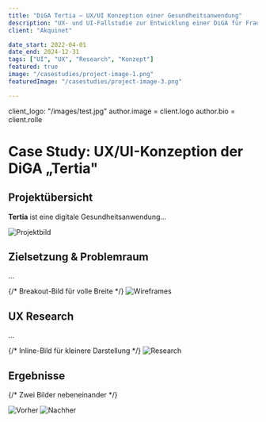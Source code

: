 ```yaml
---
title: "DiGA Tertia – UX/UI Konzeption einer Gesundheitsanwendung"
description: "UX- und UI-Fallstudie zur Entwicklung einer DiGA für Frauen mit Harninkontinenz."
client: "Akquinet"

date_start: 2022-04-01
date_end: 2024-12-31
tags: ["UI", "UX", "Research", "Konzept"]
featured: true
image: "/casestudies/project-image-1.png"
featuredImage: "/casestudies/project-image-3.png"

---
```


client_logo: "/images/test.jpg"
author.image = client.logo
author.bio = client.rolle


# Case Study: UX/UI-Konzeption der DiGA „Tertia"

## Projektübersicht

**Tertia** ist eine digitale Gesundheitsanwendung...

![Projektbild](/casestudies/project-image-3.png)

## Zielsetzung & Problemraum

...

{/* Breakout-Bild für volle Breite */}
<img src="/casestudies/project-image-2.png" alt="Wireframes" class="breakout-image" />

## UX Research

...

{/* Inline-Bild für kleinere Darstellung */}
<img src="/casestudies/project-image-4.png" alt="Research" class="inline-image" />

## Ergebnisse

{/* Zwei Bilder nebeneinander */}
<div class="image-grid">
  <img src="/casestudies/project-image-5.png" alt="Vorher" />
  <img src="/casestudies/project-image-6.png" alt="Nachher" />
</div>